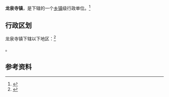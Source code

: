 {{中国乡级行政区|62/01/21/110/000}}

'''龙泉寺镇'''，是{{PRC admin/fullname|62/01/21/110/000|3}}下辖的一个[[乡镇|乡镇]]级行政单位。<ref>{{PRC admin/ref sgc|{{PRC admin/parent|62/01/21/110/000}}}}</ref>

== 行政区划 ==

龙泉寺镇下辖以下地区：<ref>{{PRC admin/ref sgc|62/01/21/110/000}}</ref>

{{PRC admin/children|62/01/21/110/000}}。

== 参考资料 ==

{{reflist}}

{{行政区划小作品}}
{{PRC admin/navcat|62/01/21/110/000}}